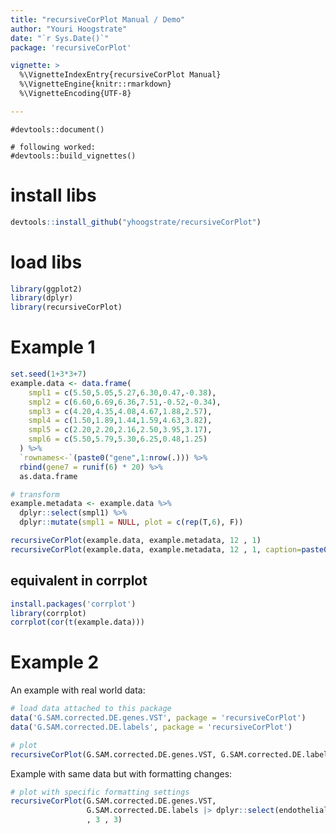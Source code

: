 ```yaml
---
title: "recursiveCorPlot Manual / Demo"
author: "Youri Hoogstrate"
date: "`r Sys.Date()`"
package: 'recursiveCorPlot'

vignette: >
  %\VignetteIndexEntry{recursiveCorPlot Manual}
  %\VignetteEngine{knitr::rmarkdown}
  %\VignetteEncoding{UTF-8}

---
```


```
#devtools::document()

# following worked:
#devtools::build_vignettes()
```

# install libs
```r
devtools::install_github("yhoogstrate/recursiveCorPlot")
```

# load libs
```r
library(ggplot2)
library(dplyr)
library(recursiveCorPlot)
```

# Example 1

```r
set.seed(1+3*3+7)
example.data <- data.frame(
    smpl1 = c(5.50,5.05,5.27,6.30,0.47,-0.38),
    smpl2 = c(6.60,6.69,6.36,7.51,-0.52,-0.34),
    smpl3 = c(4.20,4.35,4.08,4.67,1.88,2.57),
    smpl4 = c(1.50,1.89,1.44,1.59,4.63,3.82),
    smpl5 = c(2.20,2.20,2.16,2.50,3.95,3.17),
    smpl6 = c(5.50,5.79,5.30,6.25,0.48,1.25)
  ) %>%
  `rownames<-`(paste0("gene",1:nrow(.))) %>%
  rbind(gene7 = runif(6) * 20) %>%
  as.data.frame

# transform
example.metadata <- example.data %>%
  dplyr::select(smpl1) %>%
  dplyr::mutate(smpl1 = NULL, plot = c(rep(T,6), F))
```

```r
recursiveCorPlot(example.data, example.metadata, 12 , 1)
recursiveCorPlot(example.data, example.metadata, 12 , 1, caption=paste0("n=",nrow(example.data)," samples; n=",ncol(example.data)," genes"))
```

## equivalent in corrplot

```r
install.packages('corrplot')
library(corrplot)
corrplot(cor(t(example.data)))
```

# Example 2

An example with real world data:

```r
# load data attached to this package
data('G.SAM.corrected.DE.genes.VST', package = 'recursiveCorPlot')
data('G.SAM.corrected.DE.labels', package = 'recursiveCorPlot')

# plot
recursiveCorPlot(G.SAM.corrected.DE.genes.VST, G.SAM.corrected.DE.labels, 3 , 3)
```

Example with same data but with formatting changes:

```r
# plot with specific formatting settings
recursiveCorPlot(G.SAM.corrected.DE.genes.VST,
                 G.SAM.corrected.DE.labels |> dplyr::select(endothelial, neuron, oligodendrocyte)
                 , 3 , 3)
```
